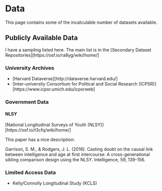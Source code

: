 
# Data


This page contains some of the incalculable number of datasets available. 




## Publicly Available Data
I have a sampling listed here. The main list is in the [Secondary Dataset Repositories][https://osf.io/ra8yg/wiki/home/]

### University Archives
- [Harvard Dataverse][http://dataverse.harvard.edu/]
- [Inter-university Consortium for Political and Social Research (ICPSR)][https://www.icpsr.umich.edu/icpsrweb]




### Government Data


#### NLSY

[National Longitudinal Surveys of Youth (NLSY)][https://osf.io/t3cfq/wiki/home/]

This paper has a nice description: 

Garrison, S. M., & Rodgers, J. L. (2016). Casting doubt on the causal link between intelligence and age at first intercourse: A cross-generational sibling comparison design using the NLSY. Intelligence, 59, 139-156.


### Limited Access Data
- Kelly/Connolly Longitudinal Study (KCLS)
